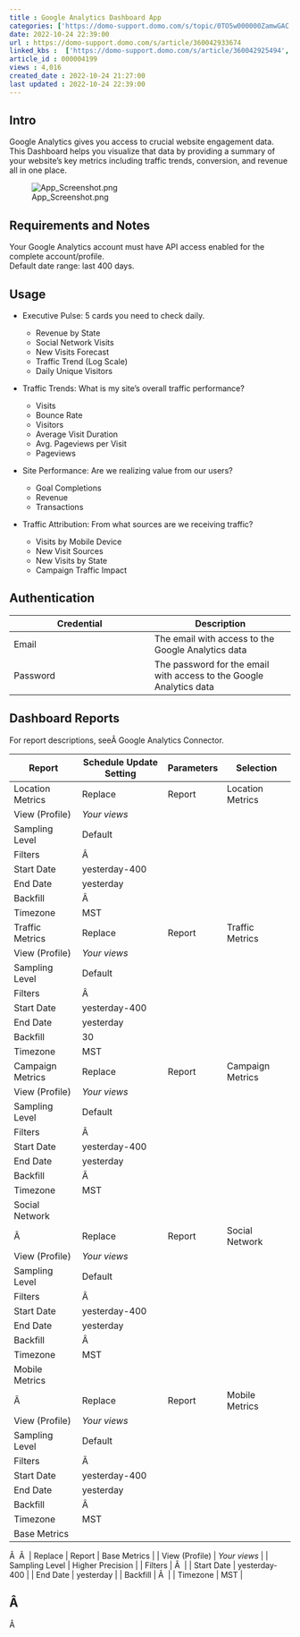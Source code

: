 ```yaml
---
title : Google Analytics Dashboard App
categories: ['https://domo-support.domo.com/s/topic/0TO5w000000ZamwGAC']
date: 2022-10-24 22:39:00
url : https://domo-support.domo.com/s/article/360042933674
linked_kbs :  ['https://domo-support.domo.com/s/article/360042925494', 'https://domo-support.domo.com/s/knowledge-base', 'https://domo-support.domo.com/s/article/360043429953', 'https://domo-support.domo.com/s/article/360043429933', 'https://domo-support.domo.com/s/article/360042933674', 'https://domo-support.domo.com/s/article/360043429693', 'https://domo-support.domo.com/s/topic/0TO5w000000ZamwGAC', 'https://domo-support.domo.com/s/article/360043429913']
article_id : 000004199
views : 4,016
created_date : 2022-10-24 21:27:00
last updated : 2022-10-24 22:39:00
---
```




Intro
-----


Google Analytics gives you access to crucial website engagement data. This Dashboard helps you visualize that data by providing a summary of your website's key metrics including traffic trends, conversion, and revenue all in one place.


![App_Screenshot.png](App_Screenshot.png)


Requirements and Notes
----------------------


Your Google Analytics account must have API access enabled for the complete account/profile.  
Default date range: last 400 days.


Usage
-----



* Executive Pulse: 5 cards you need to check daily.



	+ Revenue by State
	+ Social Network Visits
	+ New Visits Forecast
	+ Traffic Trend (Log Scale)
	+ Daily Unique Visitors
* Traffic Trends: What is my site's overall traffic performance?



	+ Visits
	+ Bounce Rate
	+ Visitors
	+ Average Visit Duration
	+ Avg. Pageviews per Visit
	+ Pageviews
* Site Performance: Are we realizing value from our users?



	+ Goal Completions
	+ Revenue
	+ Transactions
* Traffic Attribution: From what sources are we receiving traffic?



	+ Visits by Mobile Device
	+ New Visit Sources
	+ New Visits by State
	+ Campaign Traffic Impact


Authentication
--------------




| Credential | Description |
| --- | --- |
| Email | The email with access to the Google Analytics data |
| Password | The password for the email with access to the Google Analytics data |


Dashboard Reports
-----------------


For report descriptions, seeÂ Google Analytics Connector.




| Report | Schedule Update Setting | Parameters | Selection |
| --- | --- | --- | --- |
| Location Metrics | Replace | Report | Location Metrics |
| View (Profile) | *Your views* |
| Sampling Level | Default |
| Filters | Â  |
| Start Date | yesterday-400 |
| End Date | yesterday |
| Backfill | Â  |
| Timezone | MST |
| Traffic Metrics | Replace | Report | Traffic Metrics |
| View (Profile) | *Your views* |
| Sampling Level | Default |
| Filters | Â  |
| Start Date | yesterday-400 |
| End Date | yesterday |
| Backfill | 30 |
| Timezone | MST |
| Campaign Metrics | Replace | Report | Campaign Metrics |
| View (Profile) | *Your views* |
| Sampling Level | Default |
| Filters | Â  |
| Start Date | yesterday-400 |
| End Date | yesterday |
| Backfill | Â  |
| Timezone | MST |
| Social Network
Â  | Replace | Report | Social Network |
| View (Profile) | *Your views* |
| Sampling Level | Default |
| Filters | Â  |
| Start Date | yesterday-400 |
| End Date | yesterday |
| Backfill | Â  |
| Timezone | MST |
| Mobile Metrics
Â  | Replace | Report | Mobile Metrics |
| View (Profile) | *Your views* |
| Sampling Level | Default |
| Filters | Â  |
| Start Date | yesterday-400 |
| End Date | yesterday |
| Backfill | Â  |
| Timezone | MST |
| Base Metrics
Â 
Â  | Replace | Report | Base Metrics |
| View (Profile) | *Your views* |
| Sampling Level | Higher Precision |
| Filters | Â  |
| Start Date | yesterday-400 |
| End Date | yesterday |
| Backfill | Â  |
| Timezone | MST |


Â
-


Â